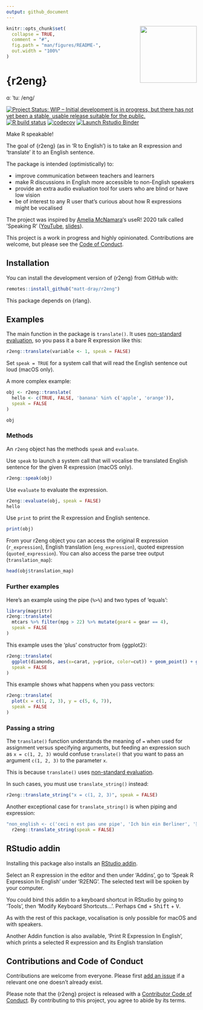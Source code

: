 ```yaml
---
output: github_document
---
```


<!-- README.md is generated from README.Rmd. Please edit that file -->

<img src="https://raw.githubusercontent.com/matt-dray/stickers/master/output/r2eng_hex.png" width="150" align="right">

```r
knitr::opts_chunk$set(
  collapse = TRUE,
  comment = "#",
  fig.path = "man/figures/README-",
  out.width = "100%"
)
```

# {r2eng}

ɑː ˈtuː /eng/

<!-- badges: start -->
[![Project Status: WIP – Initial development is in progress, but there has not yet been a stable, usable release suitable for the public.](https://www.repostatus.org/badges/latest/wip.svg)](https://www.repostatus.org/#wip)
[![R build status](https://github.com/matt-dray/r2eng/workflows/R-CMD-check/badge.svg)](https://github.com/matt-dray/r2eng/actions)
[![codecov](https://codecov.io/gh/matt-dray/r2eng/branch/master/graph/badge.svg)](https://codecov.io/gh/matt-dray/r2eng)
[![Launch Rstudio Binder](http://mybinder.org/badge_logo.svg)](https://mybinder.org/v2/gh/matt-dray/try-r2eng/master?urlpath=rstudio)
<!-- badges: end -->

Make R speakable!

The goal of {r2eng} (as in 'R to English') is to take an R expression and 'translate' it to an English sentence. 

The package is intended (optimistically) to:

* improve communication between teachers and learners
* make R discussions in English more accessible to non-English speakers
* provide an extra audio evaluation tool for users who are blind or have low vision
* be of interest to any R user that's curious about how R expressions might be vocalised

The project was inspired by [Amelia McNamara](https://twitter.com/AmeliaMN)'s useR! 2020 talk called 'Speaking R' ([YouTube](https://www.youtube.com/watch?v=ckW9sSdIVAc), [slides](https://www.amelia.mn/SpeakingR/#1)).

This project is a work in progress and highly opinionated. Contributions are welcome, but please see the [Code of Conduct](#conduct).

## Installation

You can install the development version of {r2eng} from GitHub with:

```r
remotes::install_github("matt-dray/r2eng")
```

This package depends on {rlang}.

## Examples

The main function in the package is `translate()`. It uses [non-standard evaluation](http://adv-r.had.co.nz/Computing-on-the-language.html), so you pass it a bare R expression like this:

```r
r2eng::translate(variable <- 1, speak = FALSE)
```

Set `speak = TRUE` for a system call that will read the English sentence out loud (macOS only).

A more complex example:

```r
obj <- r2eng::translate(
  hello <- c(TRUE, FALSE, 'banana' %in% c('apple', 'orange')),
  speak = FALSE
)

obj
```

### Methods

An `r2eng` object has the methods `speak` and `evaluate`.

Use `speak` to launch a system call that will vocalise the translated English sentence for the given R expression (macOS only).

```r
r2eng::speak(obj)
```

Use `evaluate` to evaluate the expression.

```r
r2eng::evaluate(obj, speak = FALSE)
hello
```

Use `print` to print the R expression and English sentence.

```r
print(obj)
```

From your r2eng object you can access the original R expression (`r_expression`), English translation (`eng_expression`), quoted expression (`quoted_expression`). You can also access the parse tree output (`translation_map`):

```r
head(obj$translation_map)
```

### Further examples

Here's an example using the pipe (`%>%`) and two types of 'equals':

```r
library(magrittr)
r2eng::translate(
  mtcars %>% filter(mpg > 22) %>% mutate(gear4 = gear == 4),
  speak = FALSE
)
```

This example uses the 'plus' constructor from {ggplot2}:

```r
r2eng::translate(
  ggplot(diamonds, aes(x=carat, y=price, color=cut)) + geom_point() + geom_smooth(),
  speak = FALSE
)
```

This example shows what happens when you pass vectors:

```r
r2eng::translate(
  plot(x = c(1, 2, 3), y = c(5, 6, 7)),
  speak = FALSE
)
```

### Passing a string

The `translate()` function understands the meaning of `=` when used for assignment versus specifying arguments, but feeding an expression such as `x = c(1, 2, 3)` would confuse `translate()` that you want to pass an argument `c(1, 2, 3)` to the parameter `x`. 

This is because `translate()` uses [non-standard evaluation](http://adv-r.had.co.nz/Computing-on-the-language.html). 

In such cases, you must use `translate_string()` instead:

```r
r2eng::translate_string("x = c(1, 2, 3)", speak = FALSE)
```

Another exceptional case for `translate_string()` is when piping and expression:

```r
"non_english <- c('ceci n est pas une pipe', 'Ich bin ein Berliner', '我其實唔識講廣東話')" %>% 
  r2eng::translate_string(speak = FALSE)
```

## RStudio addin

Installing this package also installs an [RStudio addin](https://rstudio.github.io/rstudioaddins/).

Select an R expression in the editor and then under 'Addins', go to 'Speak R Expression In English' under 'R2ENG'. The selected text will be spoken by your computer. 

You could bind this addin to a keyboard shortcut in RStudio by going to 'Tools', then 'Modify Keyboard Shortcuts...'. Perhaps <kbd>Cmd</kbd> + <kbd>Shift</kbd> + <kbd>V</kbd>.

As with the rest of this package, vocalisation is only possible for macOS and with speakers.

Another Addin function is also available, 'Print R Expression In English', which prints a selected R expression and its English translation

## Contributions and Code of Conduct {#conduct}

Contributions are welcome from everyone. Please first [add an issue](https://github.com/matt-dray/r2eng/issues) if a relevant one one doesn't already exist.

Please note that the {r2eng} project is released with a [Contributor Code of Conduct](https://contributor-covenant.org/version/2/0/CODE_OF_CONDUCT.html). By contributing to this project, you agree to abide by its terms.

